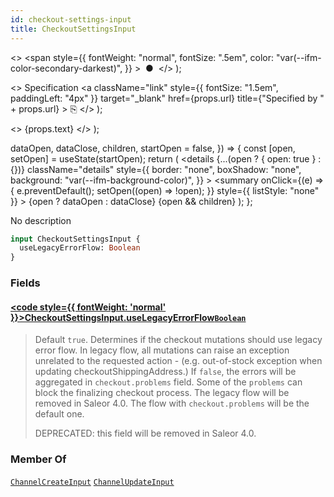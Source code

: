 ```yaml
---
id: checkout-settings-input
title: CheckoutSettingsInput
---
```


  <>
    <span
      style={{
        fontWeight: "normal",
        fontSize: ".5em",
        color: "var(--ifm-color-secondary-darkest)",
      }}
    >
      &nbsp;●&nbsp;
    </span>
  </>
);

  <>
    Specification
    <a
      className="link"
      style={{ fontSize: "1.5em", paddingLeft: "4px" }}
      target="\_blank"
      href={props.url}
      title={"Specified by " + props.url}
    >
      ⎘
    </a>
  </>
);

  <>
    <span className={props.class}>{props.text}</span>
  </>
);


  dataOpen,
  dataClose,
  children,
  startOpen = false,
}) => {
  const [open, setOpen] = useState(startOpen);
  return (
    <details
      {...(open ? { open: true } : {})}
      className="details"
      style={{
        border: "none",
        boxShadow: "none",
        background: "var(--ifm-background-color)",
      }}
    >
      <summary
        onClick={(e) => {
          e.preventDefault();
          setOpen((open) => !open);
        }}
        style={{ listStyle: "none" }}
      >
        {open ? dataOpen : dataClose}
      </summary>
      {open && children}
    </details>
  );
};

No description

```graphql
input CheckoutSettingsInput {
  useLegacyErrorFlow: Boolean
}
```

### Fields

#### [<code style={{ fontWeight: 'normal' }}>CheckoutSettingsInput.<b>useLegacyErrorFlow</b></code>](#)<Bullet />[`Boolean`](../../../api-reference/miscellaneous/scalars/boolean) <Badge class="badge badge--secondary" text="scalar"/> <Badge class="badge badge--secondary" text="miscellaneous"/>

> Default `true`. Determines if the checkout mutations should use legacy error flow. In legacy flow, all mutations can raise an exception unrelated to the requested action - (e.g. out-of-stock exception when updating checkoutShippingAddress.) If `false`, the errors will be aggregated in `checkout.problems` field. Some of the `problems` can block the finalizing checkout process. The legacy flow will be removed in Saleor 4.0. The flow with `checkout.problems` will be the default one.
>
> <Badge
>   text="Added in Saleor 3.15"
>   class="badge badge--secondary margin-bottom--sm"
> />
>
> DEPRECATED: this field will be removed in Saleor 4.0.

### Member Of

[`ChannelCreateInput`](../../../api-reference/channels/inputs/channel-create-input) <Badge class="badge badge--secondary" text="input"/><Bullet />[`ChannelUpdateInput`](../../../api-reference/channels/inputs/channel-update-input) <Badge class="badge badge--secondary" text="input"/>
